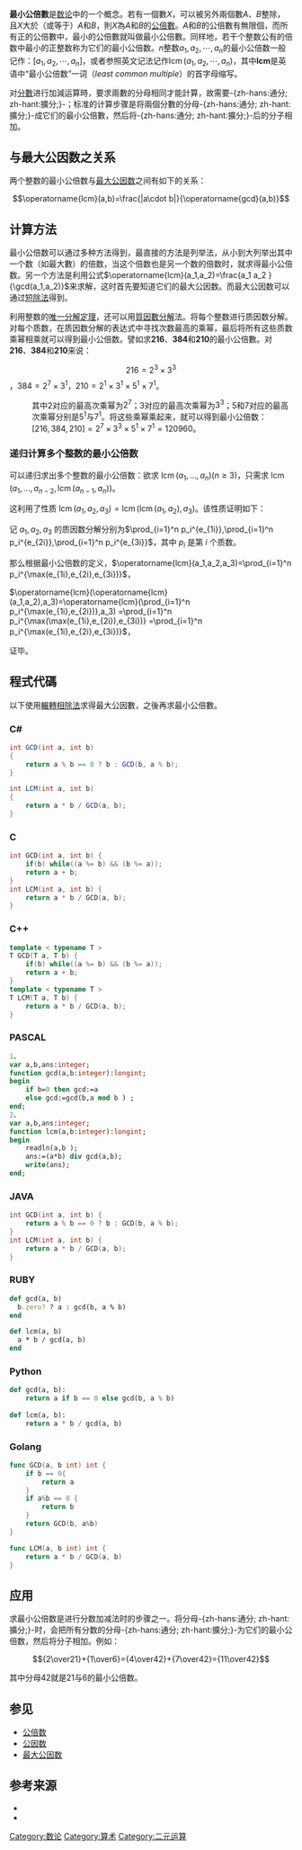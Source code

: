 '''最小公倍數'''是[[数论|数论]]中的一个概念。若有一個數<math>X</math>，可以被另外兩個數<math>A</math>、<math>B</math>整除，且<math>X</math>大於（或等于）<math>A</math>和<math>B</math>，則<math>X</math>為<math>A</math>和<math>B</math>的[[公倍數|公倍數]]。<math>A</math>和<math>B</math>的公倍數有無限個，而所有正的公倍數中，最小的公倍數就叫做最小公倍數。同样地，若干个整数公有的倍数中最小的正整数称为它们的最小公倍数。<math>n</math>整数<math>a_1, a_2, \cdots , a_n</math>的最小公倍数一般记作：<math>[a_1, a_2, \cdots , a_n]</math>，或者参照英文记法记作<math>\operatorname{lcm}(a_1, a_2, \cdots , a_n)</math>，其中'''lcm'''是英语中“最小公倍数”一词（''least common multiple''）的首字母缩写。

对[[分數|分數]]进行加減运算時，要求兩數的分母相同才能計算，故需要-{zh-hans:通分; zh-hant:擴分;}-；标准的计算步骤是将兩個分數的分母-{zh-hans:通分; zh-hant:擴分;}-成它们的最小公倍數，然后将-{zh-hans:通分; zh-hant:擴分;}-后的分子相加。

== 与最大公因数之关系 ==
两个整数的最小公倍数与[[最大公因数|最大公因数]]之间有如下的关系：
:<math>\operatorname{lcm}(a,b)=\frac{|a\cdot b|}{\operatorname{gcd}(a,b)}</math>

== 计算方法 ==
最小公倍数可以通过多种方法得到，最直接的方法是列举法，从小到大列举出其中一个数（如最大數）的倍数，当这个倍数也是另一个数的倍数时，就求得最小公倍数。另一个方法是利用公式<math>\operatorname{lcm}(a_1,a_2)=\frac{a_1 a_2 }{\gcd(a_1,a_2)}</math>来求解，这时首先要知道它们的最大公因数。而最大公因数可以通过[[短除法|短除法]]得到。

利用整数的[[算术基本定理|唯一分解定理]]，还可以用[[質因數分解|質因數分解]]法。将每个整数进行质因数分解。对每个质数，在质因数分解的表达式中寻找次数最高的乘幂，最后将所有这些质数乘幂相乘就可以得到最小公倍数。譬如求'''216'''、'''384'''和'''210'''的最小公倍數。对'''216'''、'''384'''和'''210'''来说：
:<math>216=2^3 \times 3^3</math>，<math>384=2^7 \times 3^1</math>，<math>210=2^1 \times 3^1 \times 5^1 \times 7^1</math>。
:其中<math>2</math>对应的最高次乘幂为<math>2^7</math>；<math>3</math>对应的最高次乘幂为<math>3^3</math>；<math>5</math>和<math>7</math>对应的最高次乘幂分别是<math>5^1</math>与<math>7^1</math>。将这些乘幂乘起来，就可以得到最小公倍数：
:<math>[216, 384, 210]=2^7 \times 3^3 \times 5^1 \times 7^1 = 120960</math>。
:

=== 递归计算多个整数的最小公倍数 ===
可以递归求出多个整数的最小公倍数：欲求 <math>\operatorname{lcm}(a_1,...,a_n) (n\geq 3)</math>，只需求 <math>\operatorname{lcm}(a_1,...,a_{n-2},\operatorname{lcm}(a_{n-1},a_n))</math>。

这利用了性质 <math>\operatorname{lcm}(a_1,a_2,a_3)=\operatorname{lcm}(\operatorname{lcm}(a_1,a_2),a_3)</math>。该性质证明如下：

记 <math>a_1,a_2,a_3</math> 的质因数分解分别为<math>\prod_{i=1}^n p_i^{e_{1i}},\prod_{i=1}^n p_i^{e_{2i}},\prod_{i=1}^n p_i^{e_{3i}}</math>，其中 <math>p_i</math> 是第 <math>i</math> 个质数。

那么根据最小公倍数的定义，<math>\operatorname{lcm}(a_1,a_2,a_3)=\prod_{i=1}^n p_i^{\max(e_{1i},e_{2i},e_{3i})}</math>，

<math>\operatorname{lcm}(\operatorname{lcm}(a_1,a_2),a_3)=\operatorname{lcm}(\prod_{i=1}^n p_i^{\max(e_{1i},e_{2i})},a_3)
=\prod_{i=1}^n p_i^{\max(\max(e_{1i},e_{2i}),e_{3i})}
=\prod_{i=1}^n p_i^{\max(e_{1i},e_{2i},e_{3i})}</math>，

证毕。

==程式代碼==
以下使用[[輾轉相除法|輾轉相除法]]求得最大公因數，之後再求最小公倍數。

===C#===
<syntaxhighlight lang="csharp">
int GCD(int a, int b)
{
	return a % b == 0 ? b : GCD(b, a % b);
}

int LCM(int a, int b)
{
	return a * b / GCD(a, b);
}
</syntaxhighlight>

===C===
<syntaxhighlight lang="c">
int GCD(int a, int b) {
	if(b) while((a %= b) && (b %= a));
	return a + b;
}
int LCM(int a, int b) {
	return a * b / GCD(a, b);
}
</syntaxhighlight>
===C++===
<syntaxhighlight lang="cpp">
template < typename T >
T GCD(T a, T b) {
	if(b) while((a %= b) && (b %= a));
	return a + b;
}
template < typename T >
T LCM(T a, T b) {
	return a * b / GCD(a, b);
}
</syntaxhighlight>
===PASCAL===
<syntaxhighlight lang = "pascal">
1、
var a,b,ans:integer;
function gcd(a,b:integer):longint;
begin
    if b=0 then gcd:=a
    else gcd:=gcd(b,a mod b ) ;
end;
2、
var a,b,ans:integer;
function lcm(a,b:integer):longint;
begin
    readln(a,b );
    ans:=(a*b) div gcd(a,b);
    write(ans);
end;
</syntaxhighlight>
===JAVA===
<syntaxhighlight lang="cpp">
int GCD(int a, int b) {
	return a % b == 0 ? b : GCD(b, a % b);
}
int LCM(int a, int b) { 
	return a * b / GCD(a, b);
}
</syntaxhighlight>

===RUBY===
<syntaxhighlight lang="ruby">
def gcd(a, b)
  b.zero? ? a : gcd(b, a % b)
end

def lcm(a, b)
  a * b / gcd(a, b)
end
</syntaxhighlight>

=== Python ===
<syntaxhighlight lang="python">
def gcd(a, b):
    return a if b == 0 else gcd(b, a % b)
    
def lcm(a, b):
    return a * b / gcd(a, b)
</syntaxhighlight>

=== Golang ===
<syntaxhighlight lang="go">
func GCD(a, b int) int {
    if b == 0{
        return a
    }
	if a%b == 0 {
		return b
	}
	return GCD(b, a%b)
}

func LCM(a, b int) int {
	return a * b / GCD(a, b)
}
</syntaxhighlight>

== 应用 ==
求最小公倍数是进行分数加减法时的步骤之一。将分母-{zh-hans:通分; zh-hant:擴分;}-时，会把所有分数的分母-{zh-hans:通分; zh-hant:擴分;}-为它们的最小公倍数，然后将分子相加。例如：
:<math>{2\over21}+{1\over6}={4\over42}+{7\over42}={11\over42}</math>

其中分母42就是21与6的最小公倍数。

== 参见 ==
* [[公倍数|公倍数]]
* [[公因数|公因数]]
* [[最大公因数|最大公因数]]

== 参考来源 ==
* {{cite book|title=《数论讲义》|author=柯召，孙绮，孙琦|publisher=高等教育出版社|year=2005|isbn=753205473X}}
* {{cite book|title=《数论妙趣：数学女王的盛情款待》|author=阿尔伯特·H·贝勒著  谈祥柏译
|publisher=上海教育出版社|isbn=7040091909|year=1998}}

[[Category:数论|Category:数论]]
[[Category:算术|Category:算术]]
[[Category:二元运算|Category:二元运算]]